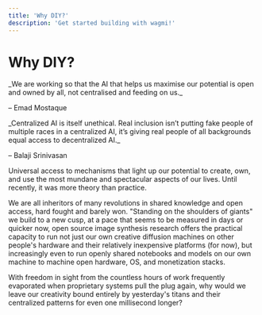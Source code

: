 ```yaml
---
title: 'Why DIY?'
description: 'Get started building with wagmi!'
---
```


# Why DIY?

 <div style={{ border: '1px solid #888', padding: '1rem 2.5rem', textAlign: 'center', marginTop: '2rem' }}>
_We are working so that the AI that helps us maximise our potential is open and owned by all, not centralised and feeding on us._

– Emad Mostaque
</div>

<div style={{ border: '1px solid #888', padding: '1rem 2.5rem', textAlign: 'center', marginTop: '2rem', marginBottom: '3rem' }}>
_Centralized AI is itself unethical. Real inclusion isn’t putting fake people of multiple races in a centralized AI, it’s giving real people of all backgrounds equal access to decentralized AI._ 

– Balaji Srinivasan
</div>

Universal access to mechanisms that light up our potential to create, own, and use the most mundane and spectacular aspects of our lives. Until recently, it was more theory than practice.

We are all inheritors of many revolutions in shared knowledge and open access, hard fought and barely won. "Standing on the shoulders of giants" we build to a new cusp, at a pace that seems to be measured in days or quicker now, open source image synthesis research offers the practical capacity to run not just our own creative diffusion machines on other people's hardware and their relatively inexpensive platforms (for now), but increasingly even to run openly shared notebooks and models on our own machine to machine open hardware, OS, and monetization stacks.

With freedom in sight from the countless hours of work frequently evaporated when proprietary systems pull the plug again, why would we leave our creativity bound entirely by yesterday's titans and their centralized patterns for even one millisecond longer?